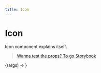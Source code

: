 ```yaml
---
title: Icon
---
```




# Icon

Icon component explains itself.

> [Wanna test the props? To go Storybook](https://storybook.skynexui.dev/?path=/docs/components-icon--icon-component)

<ArgsTable of={Icon} />

<Canvas>
  <Story
    name="Icon Component"
    args={{ label: 'Icon Component', ...Icon.defaultProps }}
  >
    {(args) => <Icon {...args} />}
  </Story>
</Canvas>
      